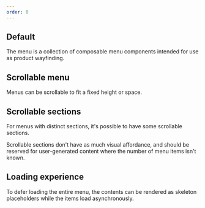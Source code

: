 ```yaml
---
order: 0
---
```



## Default

The menu is a collection of composable menu components intended for use as product wayfinding.

<Example Component={MenuDefault} packageName="@atlaskit/menu" />

## Scrollable menu

Menus can be scrollable to fit a fixed height or space.

<Example Component={MenuScrollable} packageName="@atlaskit/menu" />

## Scrollable sections

For menus with distinct sections, it's possible to have some scrollable sections.

Scrollable sections don't have as much visual affordance, and should be reserved for user-generated content where the number of menu items isn't known.

<Example Component={MenuScrollableSection} packageName="@atlaskit/menu" />

## Loading experience

To defer loading the entire menu, the contents can be rendered as skeleton placeholders while the items load asynchronously.

<Example Component={MenuLoading} packageName="@atlaskit/menu" />
